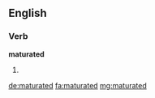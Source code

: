 ==English==

===Verb===
'''maturated'''

# {{en-past of|maturate}}

[[de:maturated]]
[[fa:maturated]]
[[mg:maturated]]